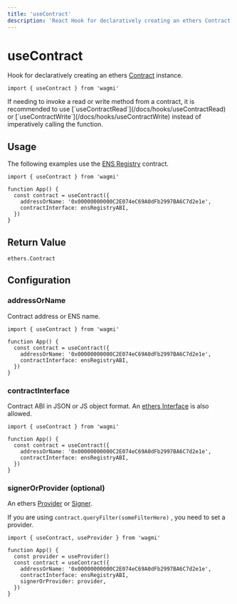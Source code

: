 ```yaml
---
title: 'useContract'
description: 'React Hook for declaratively creating an ethers Contract instance.'
---
```



# useContract

Hook for declaratively creating an ethers [Contract](https://docs.ethers.io/v5/api/contract/contract) instance.

```tsx
import { useContract } from 'wagmi'
```

<Callout>
  If needing to invoke a read or write method from a contract, it is recommended
  to use [`useContractRead`](/docs/hooks/useContractRead) or
  [`useContractWrite`](/docs/hooks/useContractWrite) instead of imperatively
  calling the function.
</Callout>

## Usage

The following examples use the [ENS Registry](https://etherscan.io/address/0x00000000000C2E074eC69A0dFb2997BA6C7d2e1e#code) contract.

```tsx
import { useContract } from 'wagmi'

function App() {
  const contract = useContract({
    addressOrName: '0x00000000000C2E074eC69A0dFb2997BA6C7d2e1e',
    contractInterface: ensRegistryABI,
  })
}
```

## Return Value

```tsx
ethers.Contract
```

## Configuration

### addressOrName

Contract address or ENS name.

```tsx {5}
import { useContract } from 'wagmi'

function App() {
  const contract = useContract({
    addressOrName: '0x00000000000C2E074eC69A0dFb2997BA6C7d2e1e',
    contractInterface: ensRegistryABI,
  })
}
```

### contractInterface

Contract ABI in JSON or JS object format. An [ethers Interface](https://docs.ethers.io/v5/api/utils/abi/interface) is also allowed.

```tsx {6}
import { useContract } from 'wagmi'

function App() {
  const contract = useContract({
    addressOrName: '0x00000000000C2E074eC69A0dFb2997BA6C7d2e1e',
    contractInterface: ensRegistryABI,
  })
}
```

### signerOrProvider (optional)

An ethers [Provider](https://docs.ethers.io/v5/api/providers/provider/#Provider) or [Signer](https://docs.ethers.io/v5/api/signer/#Signer).

If you are using `contract.queryFilter(someFilterHere)` , you need to set a provider.

```tsx {8}
import { useContract, useProvider } from 'wagmi'

function App() {
  const provider = useProvider()
  const contract = useContract({
    addressOrName: '0x00000000000C2E074eC69A0dFb2997BA6C7d2e1e',
    contractInterface: ensRegistryABI,
    signerOrProvider: provider,
  })
}
```
